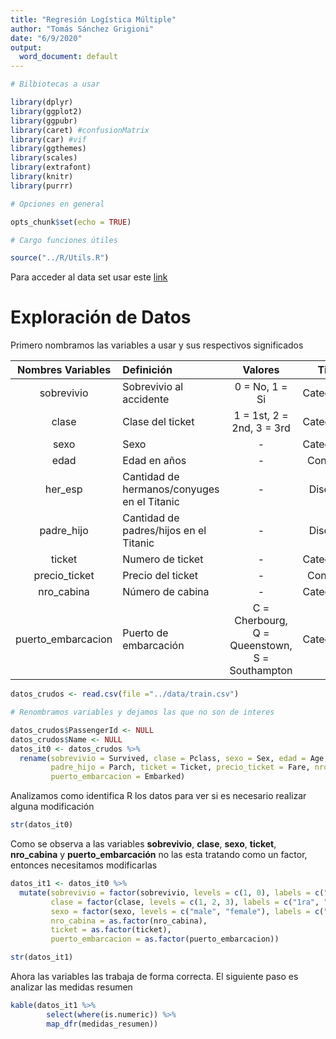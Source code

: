 ```yaml
---
title: "Regresión Logística Múltiple"
author: "Tomás Sánchez Grigioni"
date: "6/9/2020"
output: 
  word_document: default
---
```


```r
# Bilbiotecas a usar

library(dplyr)
library(ggplot2)
library(ggpubr)
library(caret) #confusionMatrix
library(car) #vif
library(ggthemes)
library(scales)
library(extrafont)
library(knitr)
library(purrr)

# Opciones en general

opts_chunk$set(echo = TRUE)

# Cargo funciones útiles

source("../R/Utils.R")
```

Para acceder al data set usar este [link](https://www.kaggle.com/c/titanic/data?select=train.csv)

# Exploración de Datos

Primero nombramos las variables a usar y sus respectivos significados

|Nombres Variables|Definición|Valores|Tipo|
|:---------------:|:---------|:-----:|:--:|
|sobrevivio|Sobrevivio al accidente|0 = No, 1 = Si|Categórica|
|clase|Clase del ticket|1 = 1st, 2 = 2nd, 3 = 3rd|Categórica|
|sexo|Sexo|-|Categórica|	
|edad|Edad en años|-|Continua|	
|her_esp|Cantidad de hermanos/conyuges en el Titanic|-|Discreta|
|padre_hijo|Cantidad de padres/hijos en el Titanic|-|Discreta|
|ticket|Numero de ticket|-|Categórica|	
|precio_ticket|Precio del ticket|-|Continua|
|nro_cabina|Número de cabina|-|Categórica|	
|puerto_embarcacion|Puerto de embarcación|C = Cherbourg, Q = Queenstown, S = Southampton|Categórica|

```r
datos_crudos <- read.csv(file ="../data/train.csv")

# Renombramos variables y dejamos las que no son de interes

datos_crudos$PassengerId <- NULL
datos_crudos$Name <- NULL
datos_it0 <- datos_crudos %>% 
  rename(sobrevivio = Survived, clase = Pclass, sexo = Sex, edad = Age, her_esp = SibSp,
         padre_hijo = Parch, ticket = Ticket, precio_ticket = Fare, nro_cabina = Cabin,
         puerto_embarcacion = Embarked)
```

Analizamos como identifica R los datos  para ver si es necesario realizar alguna modificación

```r
str(datos_it0)
```

Como se observa a las variables **sobrevivio**, **clase**, **sexo**, **ticket**, **nro_cabina** y **puerto_embarcación** no las esta tratando como un factor, entonces necesitamos modificarlas

```r
datos_it1 <- datos_it0 %>% 
  mutate(sobrevivio = factor(sobrevivio, levels = c(1, 0), labels = c("Sí", "No")), 
         clase = factor(clase, levels = c(1, 2, 3), labels = c("1ra", "2da", "3ra")), 
         sexo = factor(sexo, levels = c("male", "female"), labels = c("Hombre", "Mujer")),
         nro_cabina = as.factor(nro_cabina), 
         ticket = as.factor(ticket),
         puerto_embarcacion = as.factor(puerto_embarcacion))

str(datos_it1)
```

Ahora las variables las trabaja de forma correcta. El siguiente paso es analizar las medidas resumen

```r
kable(datos_it1 %>% 
        select(where(is.numeric)) %>% 
        map_dfr(medidas_resumen))
```


